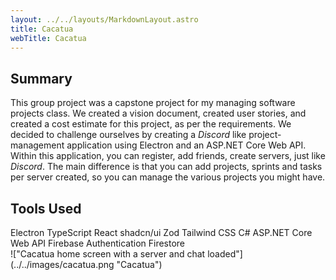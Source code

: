 ```yaml
---
layout: ../../layouts/MarkdownLayout.astro
title: Cacatua
webTitle: Cacatua
---
```



<h2 class="text-3xl font-semibold mb-8">Summary</h2>

This group project was a capstone project for my managing software projects class. We created
a vision document, created user stories, and created a cost estimate for this project, as per the
requirements. We decided to challenge ourselves by creating a _Discord_ like project-management
application using Electron and an ASP.NET Core Web API. Within this application, you can register,
add friends, create servers, just like _Discord_. The main difference is that you can add projects,
sprints and tasks per server created, so you can manage the various projects you might have.

<h2 class="text-3xl font-semibold my-8">Tools Used</h2>
<div class="flex flex-wrap gap-4 max-w-3xl justify-center">
    <SkillTag>Electron</SkillTag>
    <SkillTag>TypeScript</SkillTag>
    <SkillTag>React</SkillTag>
    <SkillTag>shadcn/ui</SkillTag>
    <SkillTag>Zod</SkillTag>
    <SkillTag>Tailwind CSS</SkillTag>
    <SkillTag>C#</SkillTag>
    <SkillTag>ASP.NET Core Web API</SkillTag>
    <SkillTag>Firebase Authentication</SkillTag>
    <SkillTag>Firestore</SkillTag>
</div>

<div class="mt-8">
    !["Cacatua home screen with a server and chat
    loaded"](../../images/cacatua.png "Cacatua")
</div>

